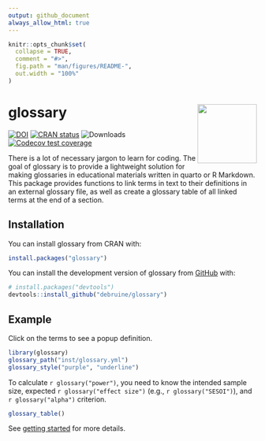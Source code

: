 ```yaml
---
output: github_document
always_allow_html: true
---
```


<!-- README.md is generated from README.Rmd. Please edit that file -->

```r
knitr::opts_chunk$set(
  collapse = TRUE,
  comment = "#>",
  fig.path = "man/figures/README-",
  out.width = "100%"
)
```

# glossary <a href="https://debruine.github.io/glossary/"><img src="man/figures/logo.png" align="right" height="120" /></a>

<!-- badges: start -->
[![DOI](https://zenodo.org/badge/642849670.svg)](https://zenodo.org/badge/latestdoi/642849670)
[![CRAN status](https://www.r-pkg.org/badges/version/glossary)](https://CRAN.R-project.org/package=glossary)
![Downloads](https://cranlogs.r-pkg.org/badges/grand-total/glossary)
[![Codecov test coverage](https://codecov.io/gh/debruine/glossary/branch/master/graph/badge.svg)](https://app.codecov.io/gh/debruine/glossary?branch=master)
<!-- badges: end -->

There is a lot of necessary jargon to learn for coding. The goal of glossary is to provide a lightweight solution for making glossaries in educational materials written in quarto or R Markdown. This package provides functions to link terms in text to their definitions in an external glossary file, as well as create a glossary table of all linked terms at the end of a section.

## Installation

You can install glossary from CRAN with:

``` r
install.packages("glossary")
```

You can install the development version of glossary from [GitHub](https://github.com/) with:

``` r
# install.packages("devtools")
devtools::install_github("debruine/glossary")
```

## Example

Click on the terms to see a popup definition.

```r
library(glossary) 
glossary_path("inst/glossary.yml")
glossary_style("purple", "underline")
```

To calculate `r glossary("power")`, you need to know the intended sample size, expected `r glossary("effect size")` (e.g., `r glossary("SESOI")`), and `r glossary("alpha")` criterion.


```r
glossary_table()
```

See [getting started](https://debruine.github.io/glossary/articles/glossary.html) for more details.

